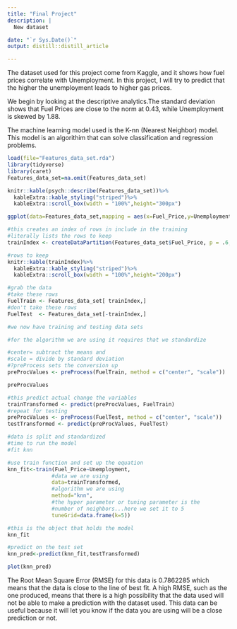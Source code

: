```yaml
---
title: "Final Project"
description: |
  New dataset

date: "`r Sys.Date()`"
output: distill::distill_article

---
```

The dataset used for this project come from Kaggle, and it shows how fuel prices correlate with Unemployment. In this project, I will try to predict that the higher the unemployment leads to higher gas prices.

We begin by looking at the descriptive analytics.The standard deviation shows that Fuel Prices are close to the norm at 0.43, while Unemployment is skewed by 1.88.

The machine learning model used is the K-nn (Nearest Neighbor) model. This model is an algorithim that can solve classification and regression problems.

```r
load(file="Features_data_set.rda")
library(tidyverse)
library(caret)
Features_data_set=na.omit(Features_data_set)
```
```r
knitr::kable(psych::describe(Features_data_set))%>%
  kableExtra::kable_styling("striped")%>%
  kableExtra::scroll_box(width = "100%",height="300px")
```


```r
ggplot(data=Features_data_set,mapping = aes(x=Fuel_Price,y=Unemployment,color=Store))+geom_point(alpha=0.5)

```

```r
#this creates an index of rows in include in the training
#literally lists the rows to keep
trainIndex <- createDataPartition(Features_data_set$Fuel_Price, p = .6, list = FALSE, times = 1)

#rows to keep
knitr::kable(trainIndex)%>%
  kableExtra::kable_styling("striped")%>%
  kableExtra::scroll_box(width = "100%",height="200px")

#grab the data
#take these rows
FuelTrain <- Features_data_set[ trainIndex,]
#don't take these rows
FuelTest  <- Features_data_set[-trainIndex,]

#we now have training and testing data sets


```

```r
#for the algorithm we are using it requires that we standardize

#center= subtract the means and 
#scale = divide by standard deviation
#?preProcess sets the conversion up 
preProcValues <- preProcess(FuelTrain, method = c("center", "scale"))

preProcValues
```

```r
#this predict actual change the variables
trainTransformed <- predict(preProcValues, FuelTrain)
#repeat for testing
preProcValues <- preProcess(FuelTest, method = c("center", "scale"))
testTransformed <- predict(preProcValues, FuelTest)

```

```r
#data is split and standardized
#time to run the model
#fit knn

#use train function and set up the equation
knn_fit<-train(Fuel_Price~Unemployment,
              #data we are using
              data=trainTransformed,
              #algorithm we are using
              method="knn",
              #the hyper parameter or tuning parameter is the
              #number of neighbors...here we set it to 5
              tuneGrid=data.frame(k=5))

#this is the object that holds the model
knn_fit

#predict on the test set
knn_pred<-predict(knn_fit,testTransformed)

```
```r
plot(knn_pred)
```


The Root Mean Square Error (RMSE) for this data is 0.7862285 which means that the data is close to the line of best fit. A high RMSE, such as the one produced, means that there is a high possibility that the data used will not be able to make a prediction with the dataset used. This data can be useful because it will let you know if the data you are using will be a close prediction or not.
